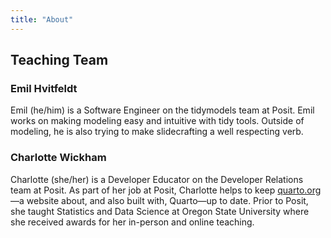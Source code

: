 ```yaml
---
title: "About"
---
```


## Teaching Team

### Emil Hvitfeldt

Emil (he/him) is a Software Engineer on the tidymodels team at Posit. Emil works on making modeling easy and intuitive with tidy tools. Outside of modeling, he is also trying to make slidecrafting a well respecting verb. 

### Charlotte Wickham

Charlotte (she/her) is a Developer Educator on the Developer Relations team at Posit. As part of her job at Posit, Charlotte helps to keep [quarto.org](https://quarto.org)---a website about, and also built with, Quarto---up to date. Prior to Posit, she taught Statistics and Data Science at Oregon State University where she received awards for her in-person and online teaching. 
